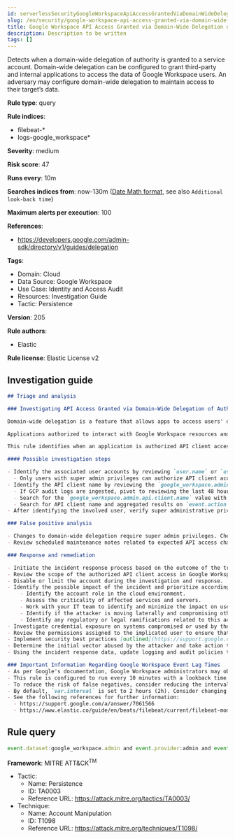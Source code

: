 ```yaml
---
id: serverlessSecurityGoogleWorkspaceApiAccessGrantedViaDomainWideDelegationOfAuthority
slug: /en/security/google-workspace-api-access-granted-via-domain-wide-delegation-of-authority
title: Google Workspace API Access Granted via Domain-Wide Delegation of Authority
description: Description to be written
tags: []
---
```


<div id="google-workspace-api-access-granted-via-domain-wide-delegation-of-authority"></div>

Detects when a domain-wide delegation of authority is granted to a service account. Domain-wide delegation can be configured to grant third-party and internal applications to access the data of Google Workspace users. An adversary may configure domain-wide delegation to maintain access to their target’s data.

**Rule type**: query

**Rule indices**: 

* filebeat-*
* logs-google_workspace*

**Severity**: medium

**Risk score**: 47

**Runs every**: 10m

**Searches indices from**: now-130m ([Date Math format](((ref))/common-options.html#date-math), see also <DocLink id="serverlessSecurityRulesUiCreate" section="set-the-rules-schedule">`Additional look-back time`</DocLink>)

**Maximum alerts per execution**: 100

**References**: 

* https://developers.google.com/admin-sdk/directory/v1/guides/delegation

**Tags**: 

* Domain: Cloud
* Data Source: Google Workspace
* Use Case: Identity and Access Audit
* Resources: Investigation Guide
* Tactic: Persistence

**Version**: 205

**Rule authors**: 

* Elastic

**Rule license**: Elastic License v2

## Investigation guide

```markdown
## Triage and analysis

### Investigating API Access Granted via Domain-Wide Delegation of Authority

Domain-wide delegation is a feature that allows apps to access users' data across an organization's Google Workspace environment. Only super admins can manage domain-wide delegation, and they must specify each API scope that the application can access. Google Workspace services all have APIs that can be interacted with after domain-wide delegation is established with an OAuth2 client ID of the application. Typically, GCP service accounts and applications are created where the Google Workspace APIs are enabled, thus allowing the application to access resources and services in Google Workspace.

Applications authorized to interact with Google Workspace resources and services through APIs have a wide range of capabilities depending on the scopes applied. If the principle of least privilege (PoLP) is not practiced when setting API scopes, threat actors could abuse additional privileges if the application is compromised. New applications created and given API access could indicate an attempt by a threat actor to register their malicious application with the Google Workspace domain in an attempt to establish a command and control foothold.

This rule identifies when an application is authorized API client access.

#### Possible investigation steps

- Identify the associated user accounts by reviewing `user.name` or `user.email` fields in the alert.
  - Only users with super admin privileges can authorize API client access.
- Identify the API client name by reviewing the `google_workspace.admin.api.client.name` field in the alert.
  - If GCP audit logs are ingested, pivot to reviewing the last 48 hours of activity related to the service account ID.
  - Search for the `google_workspace.admin.api.client.name` value with wildcards in the `gcp.audit.resource_name` field.
  - Search for API client name and aggregated results on `event.action` to determine what the service account is being used for in GWS.
- After identifying the involved user, verify super administrative privileges to access domain-wide delegation settings.

### False positive analysis

- Changes to domain-wide delegation require super admin privileges. Check with the user to ensure these changes were expected.
- Review scheduled maintenance notes related to expected API access changes.

### Response and remediation

- Initiate the incident response process based on the outcome of the triage.
- Review the scope of the authorized API client access in Google Workspace.
- Disable or limit the account during the investigation and response.
- Identify the possible impact of the incident and prioritize accordingly; the following actions can help you gain context:
    - Identify the account role in the cloud environment.
    - Assess the criticality of affected services and servers.
    - Work with your IT team to identify and minimize the impact on users.
    - Identify if the attacker is moving laterally and compromising other accounts, servers, or services.
    - Identify any regulatory or legal ramifications related to this activity.
- Investigate credential exposure on systems compromised or used by the attacker to ensure all compromised accounts are identified. Reset passwords or delete API keys as needed to revoke the attacker's access to the environment. Work with your IT teams to minimize the impact on business operations during these actions.
- Review the permissions assigned to the implicated user to ensure that the least privilege principle is being followed.
- Implement security best practices [outlined](https://support.google.com/a/answer/7587183) by Google.
- Determine the initial vector abused by the attacker and take action to prevent reinfection via the same vector.
- Using the incident response data, update logging and audit policies to improve the mean time to detect (MTTD) and the mean time to respond (MTTR).

### Important Information Regarding Google Workspace Event Lag Times
- As per Google's documentation, Google Workspace administrators may observe lag times ranging from minutes up to 3 days between the time of an event's occurrence and the event being visible in the Google Workspace admin/audit logs.
- This rule is configured to run every 10 minutes with a lookback time of 130 minutes.
- To reduce the risk of false negatives, consider reducing the interval that the Google Workspace (formerly G Suite) Filebeat module polls Google's reporting API for new events.
- By default, `var.interval` is set to 2 hours (2h). Consider changing this interval to a lower value, such as 10 minutes (10m).
- See the following references for further information:
  - https://support.google.com/a/answer/7061566
  - https://www.elastic.co/guide/en/beats/filebeat/current/filebeat-module-google_workspace.html
```

## Rule query

```js
event.dataset:google_workspace.admin and event.provider:admin and event.category:iam and event.action:AUTHORIZE_API_CLIENT_ACCESS

```

**Framework**: MITRE ATT&CK<sup>TM</sup>

* Tactic:
    * Name: Persistence
    * ID: TA0003
    * Reference URL: https://attack.mitre.org/tactics/TA0003/
* Technique:
    * Name: Account Manipulation
    * ID: T1098
    * Reference URL: https://attack.mitre.org/techniques/T1098/

